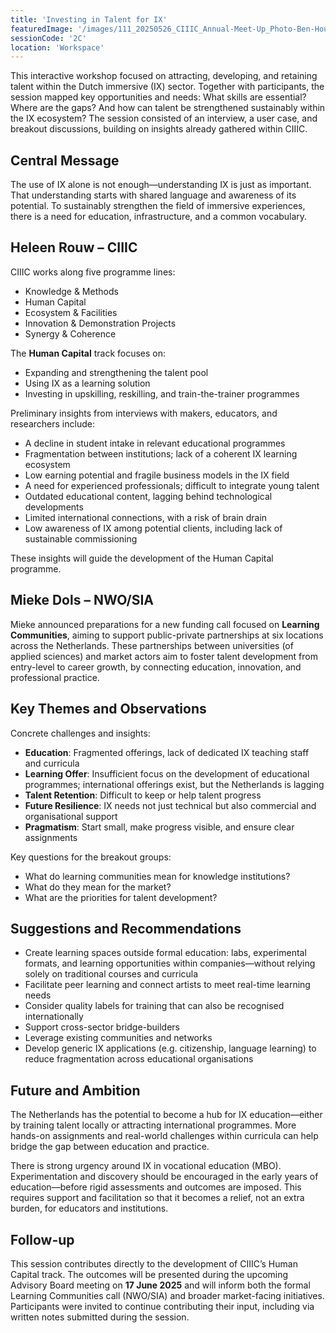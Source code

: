 ```yaml
---
title: 'Investing in Talent for IX'
featuredImage: '/images/111_20250526_CIIIC_Annual-Meet-Up_Photo-Ben-Houdijk_lr_17421.jpeg'
sessionCode: '2C'
location: 'Workspace'
---
```


<SpeakerContainer>
  <Speaker
    name="Monique van Dusseldorp"
    title="Moderator"
    image="/images/speakers/Monique-Dusseldorp.jpeg"
  />
  <Speaker
    name="Mieke Dols"
    title="NWO/Regieorgaan SIA"
    image="/images/speakers/mieke-dols.jpeg"
  />
  <Speaker
    name="Helene Rouw"
    title="CIIIC"
    image="/images/speakers/Heleen-Rouw.jpeg"
  />
</SpeakerContainer>

This interactive workshop focused on attracting, developing, and retaining talent within the Dutch immersive (IX) sector. Together with participants, the session mapped key opportunities and needs: What skills are essential? Where are the gaps? And how can talent be strengthened sustainably within the IX ecosystem? The session consisted of an interview, a user case, and breakout discussions, building on insights already gathered within CIIIC.

## Central Message

The use of IX alone is not enough—understanding IX is just as important. That understanding starts with shared language and awareness of its potential. To sustainably strengthen the field of immersive experiences, there is a need for education, infrastructure, and a common vocabulary.

## Heleen Rouw – CIIIC

CIIIC works along five programme lines:

- Knowledge & Methods
- Human Capital
- Ecosystem & Facilities
- Innovation & Demonstration Projects
- Synergy & Coherence

The **Human Capital** track focuses on:

- Expanding and strengthening the talent pool
- Using IX as a learning solution
- Investing in upskilling, reskilling, and train-the-trainer programmes

Preliminary insights from interviews with makers, educators, and researchers include:

- A decline in student intake in relevant educational programmes
- Fragmentation between institutions; lack of a coherent IX learning ecosystem
- Low earning potential and fragile business models in the IX field
- A need for experienced professionals; difficult to integrate young talent
- Outdated educational content, lagging behind technological developments
- Limited international connections, with a risk of brain drain
- Low awareness of IX among potential clients, including lack of sustainable commissioning

These insights will guide the development of the Human Capital programme.

## Mieke Dols – NWO/SIA

Mieke announced preparations for a new funding call focused on **Learning Communities**, aiming to support public-private partnerships at six locations across the Netherlands. These partnerships between universities (of applied sciences) and market actors aim to foster talent development from entry-level to career growth, by connecting education, innovation, and professional practice.

## Key Themes and Observations

Concrete challenges and insights:

- **Education**: Fragmented offerings, lack of dedicated IX teaching staff and curricula
- **Learning Offer**: Insufficient focus on the development of educational programmes; international offerings exist, but the Netherlands is lagging
- **Talent Retention**: Difficult to keep or help talent progress
- **Future Resilience**: IX needs not just technical but also commercial and organisational support
- **Pragmatism**: Start small, make progress visible, and ensure clear assignments

Key questions for the breakout groups:

- What do learning communities mean for knowledge institutions?
- What do they mean for the market?
- What are the priorities for talent development?

## Suggestions and Recommendations

- Create learning spaces outside formal education: labs, experimental formats, and learning opportunities within companies—without relying solely on traditional courses and curricula
- Facilitate peer learning and connect artists to meet real-time learning needs
- Consider quality labels for training that can also be recognised internationally
- Support cross-sector bridge-builders
- Leverage existing communities and networks
- Develop generic IX applications (e.g. citizenship, language learning) to reduce fragmentation across educational organisations

## Future and Ambition

The Netherlands has the potential to become a hub for IX education—either by training talent locally or attracting international programmes. More hands-on assignments and real-world challenges within curricula can help bridge the gap between education and practice.

There is strong urgency around IX in vocational education (MBO). Experimentation and discovery should be encouraged in the early years of education—before rigid assessments and outcomes are imposed. This requires support and facilitation so that it becomes a relief, not an extra burden, for educators and institutions.

## Follow-up

This session contributes directly to the development of CIIIC’s Human Capital track. The outcomes will be presented during the upcoming Advisory Board meeting on **17 June 2025** and will inform both the formal Learning Communities call (NWO/SIA) and broader market-facing initiatives. Participants were invited to continue contributing their input, including via written notes submitted during the session.
